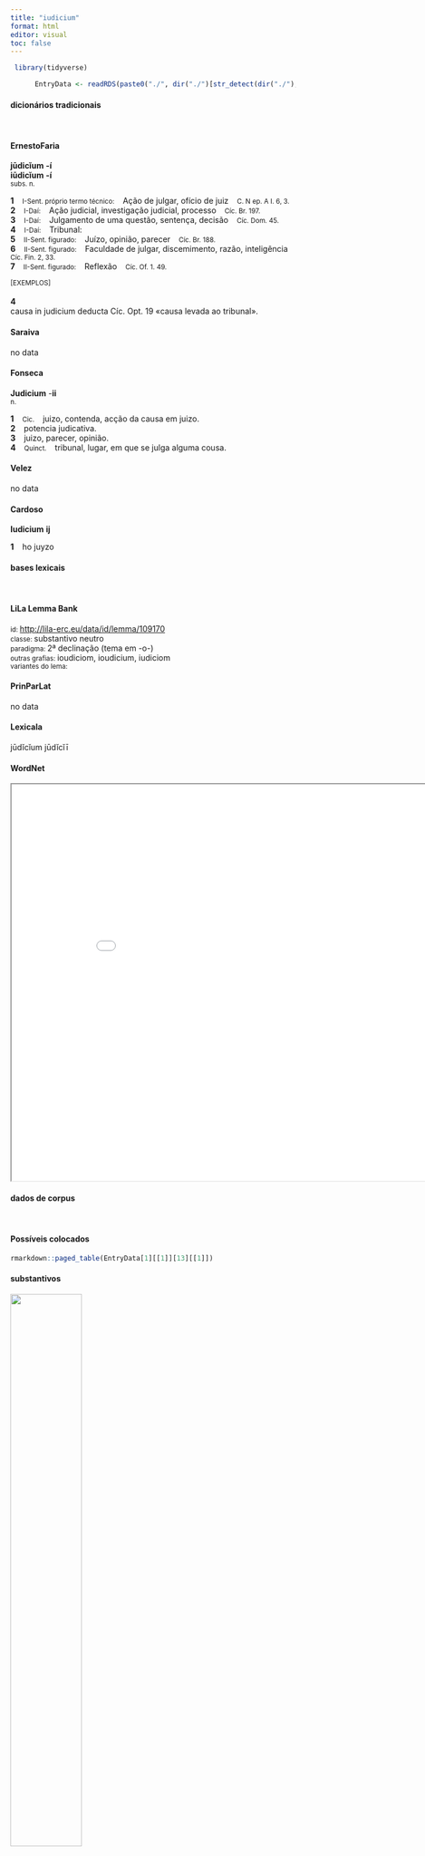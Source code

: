```yaml
---
title: "iudicium"
format: html
editor: visual
toc: false
---
```



```r
 library(tidyverse) 

      EntryData <- readRDS(paste0("./", dir("./")[str_detect(dir("./"), "_xx105-117-100-105-99-105-117-109xx_.rds")]))

```


#### dicionários tradicionais

&emsp;




::: panel-tabset

#### ErnestoFaria

<b>jūdicĭum</b> <b>-í</b> <br> <b>iūdicĭum</b> <b>-í</b> <br> <small>subs. n.</small> <br> <small></small>   <p> <b>1</b> &ensp; <small>I-Sent. próprio termo técnico:</small> &ensp; Ação de julgar, ofício de juiz &ensp; <small>C. N ep. A I. 6, 3.</small> <br> <b>2</b> &ensp; <small>I-Daí:</small> &ensp; Ação judicial, investigação judicial, processo &ensp; <small>Cíc. Br. 197.</small> <br> <b>3</b> &ensp; <small>I-Daí:</small> &ensp; Julgamento de uma questão, sentença, decisão &ensp; <small>Cíc. Dom. 45.</small> <br> <b>4</b> &ensp; <small>I-Daí:</small> &ensp; Tribunal: &ensp; <small></small> <br> <b>5</b> &ensp; <small>II-Sent. figurado:</small> &ensp; Juízo, opinião, parecer &ensp; <small>Cíc. Br. 188.</small> <br> <b>6</b> &ensp; <small>II-Sent. figurado:</small> &ensp; Faculdade de julgar, discemimento, razão, inteligência &ensp; <small>Cíc. Fin. 2, 33.</small> <br> <b>7</b> &ensp; <small>II-Sent. figurado:</small> &ensp; Reflexão &ensp; <small>Cíc. Of. 1. 49.</small> </p>   <p><small>[EXEMPLOS]</small><br> <br><b>4</b><br>causa in judicium deducta Cíc. Opt. 19 «causa levada ao tribunal». </p>




#### Saraiva

no data




#### Fonseca

<b>Judicium</b> -<b>ii</b> <br> <small>n.</small>   <p> <b>1</b> &ensp; <small>Cic.</small> &ensp; juizo, contenda, acção da causa em juizo. <br> <b>2</b> &ensp; potencia judicativa. <br> <b>3</b> &ensp; juizo, parecer, opinião. <br> <b>4</b> &ensp; <small>Quinct.</small> &ensp; tribunal, lugar, em que se julga alguma cousa. </p>




#### Velez

no data




#### Cardoso

<b>Iudicium</b> <b>ij</b>   <p> <b>1</b> &ensp; ho juyzo </p>


:::



#### bases lexicais

&emsp;






::: panel-tabset

#### LiLa Lemma Bank

<small> id: </small> <a href=' http://lila-erc.eu/data/id/lemma/109170 ' target="_blank"> http://lila-erc.eu/data/id/lemma/109170 </a> <br>
<small> classe: </small> substantivo neutro   <br>
<small> paradigma: </small> 2ª declinação (tema em -o-) <br>
<small> outras grafias: </small> ioudiciom, ioudicium, iudiciom <br>
<small> variantes do lema: </small>  <br>





#### PrinParLat

no data




#### Lexicala

jūdĭcĭum 
 jūdĭcĭī




#### WordNet

<iframe width='900' height='700' src='Media/Tree__xx105-117-100-105-99-105-117-109xx__sem_type_lexemes_pt.html'>

</iframe>


:::



#### dados de corpus

&emsp;




::: panel-tabset

#### Possíveis colocados

```r

rmarkdown::paged_table(EntryData[1][[1]][13][[1]])

```


#### substantivos

![](./Media/wordcloud__xx105-117-100-105-99-105-117-109xx__BY_collocate_scoreSUBST.webp){width=50% fig-alt='This chart plots collocate by scoreSUBST, for the headword iudicium here are all the values plotted: collocate: uoco; scoreSUBST: 0. collocate: corrumpo; scoreSUBST: 0. collocate: uester; scoreSUBST: 0. collocate: uenio; scoreSUBST: 0. collocate: constituo; scoreSUBST: 0. collocate: exspecto; scoreSUBST: 0. collocate: senatus; scoreSUBST: 2. collocate: de; scoreSUBST: 0. collocate: grauis; scoreSUBST: 0. collocate: in; scoreSUBST: 0. collocate: teneo; scoreSUBST: 0. collocate: nullus; scoreSUBST: 0. collocate: tuus; scoreSUBST: 0. collocate: ad; scoreSUBST: 0. collocate: que; scoreSUBST: 0. collocate: hic; scoreSUBST: 0'}




#### adjetivos

![](./Media/wordcloud__xx105-117-100-105-99-105-117-109xx__BY_collocate_scoreADJ.webp){width=50% fig-alt='This chart plots collocate by scoreADJ, for the headword iudicium here are all the values plotted: collocate: uoco; scoreADJ: 0. collocate: corrumpo; scoreADJ: 0. collocate: uester; scoreADJ: 0. collocate: uenio; scoreADJ: 0. collocate: constituo; scoreADJ: 0. collocate: exspecto; scoreADJ: 0. collocate: senatus; scoreADJ: 0. collocate: de; scoreADJ: 0. collocate: grauis; scoreADJ: 2. collocate: in; scoreADJ: 0. collocate: teneo; scoreADJ: 0. collocate: nullus; scoreADJ: 0. collocate: tuus; scoreADJ: 0. collocate: ad; scoreADJ: 0. collocate: que; scoreADJ: 0. collocate: hic; scoreADJ: 0'}




#### verbos

![](./Media/wordcloud__xx105-117-100-105-99-105-117-109xx__BY_collocate_scoreVERBO.webp){width=50% fig-alt='This chart plots collocate by scoreVERBO, for the headword iudicium here are all the values plotted: collocate: uoco; scoreVERBO: 3. collocate: corrumpo; scoreVERBO: 3. collocate: uester; scoreVERBO: 0. collocate: uenio; scoreVERBO: 2. collocate: constituo; scoreVERBO: 2. collocate: exspecto; scoreVERBO: 2. collocate: senatus; scoreVERBO: 0. collocate: de; scoreVERBO: 0. collocate: grauis; scoreVERBO: 0. collocate: in; scoreVERBO: 0. collocate: teneo; scoreVERBO: 2. collocate: nullus; scoreVERBO: 0. collocate: tuus; scoreVERBO: 0. collocate: ad; scoreVERBO: 0. collocate: que; scoreVERBO: 0. collocate: hic; scoreVERBO: 0'}




#### advérbios

![](./Media/wordcloud__xx105-117-100-105-99-105-117-109xx__BY_collocate_scoreADV.webp){width=50% fig-alt='This chart plots collocate by scoreADV, for the headword iudicium here are all the values plotted: collocate: uoco; scoreADV: 0. collocate: corrumpo; scoreADV: 0. collocate: uester; scoreADV: 0. collocate: uenio; scoreADV: 0. collocate: constituo; scoreADV: 0. collocate: exspecto; scoreADV: 0. collocate: senatus; scoreADV: 0. collocate: de; scoreADV: 0. collocate: grauis; scoreADV: 0. collocate: in; scoreADV: 0. collocate: teneo; scoreADV: 0. collocate: nullus; scoreADV: 0. collocate: tuus; scoreADV: 0. collocate: ad; scoreADV: 0. collocate: que; scoreADV: 0. collocate: hic; scoreADV: 0'}




#### preposições e conjunções

![](./Media/wordcloud__xx105-117-100-105-99-105-117-109xx__BY_collocate_scoreFUNC.webp){width=50% fig-alt='This chart plots collocate by scoreFUNC, for the headword iudicium here are all the values plotted: collocate: uoco; scoreFUNC: 0. collocate: corrumpo; scoreFUNC: 0. collocate: uester; scoreFUNC: 0. collocate: uenio; scoreFUNC: 0. collocate: constituo; scoreFUNC: 0. collocate: exspecto; scoreFUNC: 0. collocate: senatus; scoreFUNC: 0. collocate: de; scoreFUNC: 20. collocate: grauis; scoreFUNC: 0. collocate: in; scoreFUNC: 20. collocate: teneo; scoreFUNC: 0. collocate: nullus; scoreFUNC: 0. collocate: tuus; scoreFUNC: 0. collocate: ad; scoreFUNC: 20. collocate: que; scoreFUNC: 0. collocate: hic; scoreFUNC: 0'}


:::



::: panel-tabset

#### ExemplosTraduzidos

<p> amicum enim nostrum in <b>iudicium</b> uocabas <br> <small> Cic.Ver.2.4.25.19 <br> “Pois chamavas a julgamento um amigo nosso.” <small> [JDD] </small> </small> </p>
; <p> quae exspectas M. Antoni <b>iudicia</b> grauiora <br> <small> Cic.Phil.4.6.7 <br> Que decisões mais severas estás esperando, Marco Antônio? <small> [JDD, de outra edição] </small> </small> </p>
; <p> armis enim gesta numquam profecto in <b>iudicium</b> uocabuntur <br> <small> Cic.Phil.1.21.6 <br> Pois as coisas feitas pelas armas nunca, sem dúvida, serão chamadas em juízo. <small> [JDD] </small> </small> </p>
; <p> M. uero Caelius cur in hoc <b>iudicium</b> uocatur <br> <small> Cic.Cael.72 <br> Por que, porém, Marco Célio é citado para este julgamento? <small> [JDD] </small> </small> </p>
; <p> occulta enim fuit eorum uoluntas <b>iudicium</b>que de Antonio <br> <small> Cic.Phil.7.21.9 <br> Pois a disposição e julgamento desses acerca de Antônio ficaram velados. <small> [JDD] </small> </small> </p>
; <p> at enim liberum senatus <b>iudicium</b> propter metum non fuit <br> <small> Cic.Dom.10 <br> 10 Mas, de fato, o julgamento do senado não foi livre, por causa do medo. <small> [JDD] </small> </small> </p>
; <p> in unius hominis perditi <b>iudicio</b> plures similes reperti sunt <br> <small> Cic.Att.1.16.9 <br> No julgamento de um único homem devasso, foram encontrados muitos iguais a ele.” <small> [JDD] </small> </small> </p>
; <p> omnia perspicere poteris de Caesare de Pompeio de ipsis <b>iudiciis</b> <br> <small> Cic.Att.5.12.2 <br> poderás examinar bem tudo, sobre César, sobre Pompeu, sobre os próprios julgamentos. <small> [JDD] </small> </small> </p>
; <p> facto senatus consulto de ambitu de <b>iudiciis</b> nulla lex perlata <br> <small> Cic.Att.1.18.3 <br> Promulgado um decreto do senado sobre o suborno, outro sobre os juízes, nenhuma lei os sancionou. <small> [JDD] </small> </small> </p>
; <p> num quid igitur aliud in <b>iudicium</b> uenit nisi uter utri insidias fecerit <br> <small> Cic.Mil.31 <br> Por acaso, portanto, alguma outra coisa veio a julgamento, a não ser qual dos dois tinha preparado uma emboscada para o outro? <small> [JDD] </small> </small> </p>
; <p> nihil ad tortorem facti enim in eculeo quaestio est iuris in <b>iudicio</b> <br> <small> Cic.Mil.57 <br> Isso em nada diz respeito ao torturador: pois o interrogatório do fato é no cavalete, o do direito é no julgamento. <small> [JDD] </small> </small> </p>
; <p> nam cum ipsius uictoriae iure omnes uicti occidissemus clementiae tuae <b>iudicio</b> conseruati sumus <br> <small> Cic.Marc.12 <br> Pois quando, pelo direito da própria vitoria, nós todos, vencidos, teríamos morrido, fomos salvaguardados pelo juízo de tua clemência. <small> [JDD] </small> </small> </p>
; <p> quem ab hoc necatum esse dixisti cum ad <b>iudici</b> moram familiaris funeris excusatio quaereretur <br> <small> Cic.Rab.Perd.8 <br> O qual disseste que foi assassinado por este homem, porque se buscava uma justificativa para o adiamento do julgamento por causa do funeral familiar. <small> [JDD] </small> </small> </p>
; <p> tum se Milo continuit et P. Clodium in <b>iudicium</b> bis ad uim numquam uocauit <br> <small> Cic.Mil.40 <br> Então Milão se conteve e chamou duas veze Públio Clódio a julgamento, nunca à violência. <small> [JDD] </small> </small> </p>
; <p> is est enim ille qui semper senatus <b>iudicium</b> et auctoritatem semper uoluntatem uestram potestatemque contempserit <br> <small> Cic.Phil.6.5.5 <br> Pois esse é aquele que sempre desprezou o julgamento e a autoridade do senado, sempre desprezou a vossa vontade e poder. <small> [JDD] </small> </small> </p>
; <p> constat inter omnis post haec constituta <b>iudicia</b> quibus nunc utimur nullum hoc splendore atque hac dignitate consilium fuisse <br> <small> Cic.Ver.1.49 <br> Consta entre todos que, depois de estabelecido essa ação judicial da qual agora nos servimos, não houve nenhum tribunal com esta relevância e com esta dignidade. <small> [JDD] </small> </small> </p>
; <p> cuius uis omnis haec semper fuit ne P. Clodius cum in <b>iudicium</b> detrahi non posset ui oppressam ciuitatem teneret <br> <small> Cic.Mil.38 <br> Toda violência dele sempre foi esta: que Públio Clódio, visto que não podia ser levado a julgamento, não mantivesse a cidade oprimida pela violência. <small> [JDD] </small> </small> </p>
; <p> quid est quaeso Metelle <b>iudicium</b> conrumpere si hoc non est testis praesertim Siculos timidos homines et adflictos non solum auctoritate deterrere sed etiam consulari metu et duorum praetorum potestate <br> <small> Cic.Ver.1.28 <br> 28 O que é, eu pergunto, Metelo, corromper um julgamento, se isto não é: amedrontar as testemunhas, principalmente os sicilianos, homens temerosos e aflitos, não só com tua autoridade, mas também com o medo de um cônsul e com o poder dos dois pretores? <small> [JDD] </small> </small> </p>





#### Frequência por autor

![](./Media/barchart__xx105-117-100-105-99-105-117-109xx__lemma_BY_author_Frequencies.webp){width=50% fig-alt='This charts plots the frequency of lemma by author_Frequencies. The Cicero subcorpus registers the highest normalized frequency, with the value of 14.7 and an absolute frequency of 236. The Suetonius subcorpus follows, with a normalized frequency of 0 and an absolute frequency of 0. the subcorpus with the least normalized frequency is Ovidius with the normalized value of 0 and an absolute freqeuncy of 0. here are all the values: subcorpus: Caesar ; normalized frequency: 9 ; absolute frequency: 3.39904826648538. subcorpus: Cicero ; normalized frequency: 236 ; absolute frequency: 14.7018514365453. subcorpus: Horatius ; normalized frequency: 2 ; absolute frequency: 1.77604120415594. subcorpus: Ovidius ; normalized frequency: 0 ; absolute frequency: 0. subcorpus: Phaedrus ; normalized frequency: 2 ; absolute frequency: 3.0362835888872. subcorpus: Sallustius ; normalized frequency: 7 ; absolute frequency: 6.49290418328541. subcorpus: Seneca ; normalized frequency: 13 ; absolute frequency: 2.4262331796719. subcorpus: Suetonius ; normalized frequency: 0 ; absolute frequency: 0. subcorpus: Tacitus ; normalized frequency: 3 ; absolute frequency: 10.2986611740474. subcorpus: Vergilius ; normalized frequency: 1 ; absolute frequency: 1.93050193050193. subcorpus: Hieronymus ; normalized frequency: 0 ; absolute frequency: 0'}




#### Frequência por gênero

![](./Media/barchart__xx105-117-100-105-99-105-117-109xx__lemma_BY_genre_Frequencies.webp){width=50% fig-alt='This charts plots the frequency of lemma by genre_Frequencies. The Prosa.oratória subcorpus registers the highest normalized frequency, with the value of 18.43 and an absolute frequency of 192. The Prosa.oratória subcorpus follows, with a normalized frequency of 18.43 and an absolute frequency of 192. the subcorpus with the least normalized frequency is Poesia.trágica with the normalized value of 0 and an absolute freqeuncy of 0. here are all the values: subcorpus: Prosa.histórica ; normalized frequency: 19 ; absolute frequency: 4.62523430463254. subcorpus: Prosa.filosófica ; normalized frequency: 19 ; absolute frequency: 3.13009670351395. subcorpus: Prosa.oratória ; normalized frequency: 192 ; absolute frequency: 18.4344185957198. subcorpus: Prosa.epistolográfica ; normalized frequency: 38 ; absolute frequency: 10.0691592252047. subcorpus: Poesia.lírica ; normalized frequency: 2 ; absolute frequency: 1.68251030537562. subcorpus: Poesia.didática ; normalized frequency: 2 ; absolute frequency: 1.69649673424379. subcorpus: Poesia.trágica ; normalized frequency: 0 ; absolute frequency: 0. subcorpus: Poesia.épica ; normalized frequency: 1 ; absolute frequency: 1.93050193050193. subcorpus: Prosa.ficcional ; normalized frequency: 0 ; absolute frequency: 0'}




#### Frequência por século

![](./Media/barchart__xx105-117-100-105-99-105-117-109xx__lemma_BY_period_Frequencies.webp){width=50% fig-alt='This charts plots the frequency of lemma by period_Frequencies. The I.a.C. subcorpus registers the highest normalized frequency, with the value of 11.87 and an absolute frequency of 255. The I.d.C. subcorpus follows, with a normalized frequency of 2.29 and an absolute frequency of 15. the subcorpus with the least normalized frequency is IV.d.C. with the normalized value of 0 and an absolute freqeuncy of 0. here are all the values: subcorpus: I.a.C. ; normalized frequency: 255 ; absolute frequency: 11.8687456364906. subcorpus: I.d.C. ; normalized frequency: 15 ; absolute frequency: 2.29463056447912. subcorpus: II.d.C. ; normalized frequency: 3 ; absolute frequency: 7.85340314136126. subcorpus: IV.d.C. ; normalized frequency: 0 ; absolute frequency: 0'}


:::


